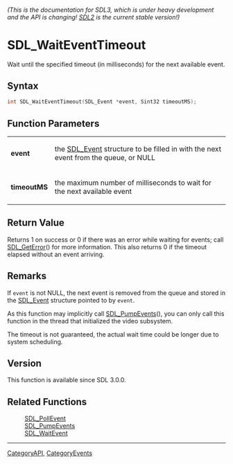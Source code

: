 ====== (This is the documentation for SDL3, which is under heavy development and the API is changing! [https://wiki.libsdl.org/ SDL2] is the current stable version!) ======
= SDL_WaitEventTimeout =

Wait until the specified timeout (in milliseconds) for the next available event.

== Syntax ==

<syntaxhighlight lang='c'>
int SDL_WaitEventTimeout(SDL_Event *event, Sint32 timeoutMS);
</syntaxhighlight>

== Function Parameters ==

{|
|'''event'''
|the [[SDL_Event]] structure to be filled in with the next event from the queue, or NULL
|-
|'''timeoutMS'''
|the maximum number of milliseconds to wait for the next available event
|}

== Return Value ==

Returns 1 on success or 0 if there was an error while waiting for events;
call [[SDL_GetError]]() for more information. This also returns 0 if the
timeout elapsed without an event arriving.

== Remarks ==

If <code>event</code> is not NULL, the next event is removed from the queue
and stored in the [[SDL_Event]] structure pointed to by <code>event</code>.

As this function may implicitly call [[SDL_PumpEvents]](), you can only
call this function in the thread that initialized the video subsystem.

The timeout is not guaranteed, the actual wait time could be longer due to
system scheduling.

== Version ==

This function is available since SDL 3.0.0.

== Related Functions ==

:[[SDL_PollEvent]]
:[[SDL_PumpEvents]]
:[[SDL_WaitEvent]]

----
[[CategoryAPI]], [[CategoryEvents]]


